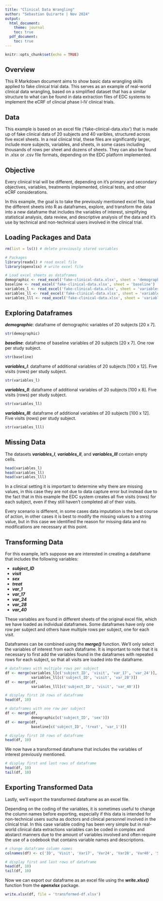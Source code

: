 ```yaml
---
title: "Clinical Data Wrangling"
author: "Sebastian Quirarte | Nov 2024"
output:
  html_document:
    theme: journal
    toc: true
  pdf_document:
    toc: true
---
```


```r
knitr::opts_chunk$set(echo = TRUE)
```

## Overview

This R Markdown document aims to show basic data wrangling skills applied to fake clinical trial data. This serves as an example of real-world clinical data wrangling, based on a simplified dataset that has a similar structure to what can be found in data extraction files of EDC systems to implement the eCRF of clincial phase l-lV clinical trials. 

## Data

This example is based on an excel file ('fake-clinical-data.xlsx') that is made up of fake clinical data of 20 subjects and 40 varibles, structured across five excel sheets. In a real clinical trial, these files are significantly larger, include more subjects, variables, and sheets, in some cases including thousands of rows per sheet and dozens of sheets. They can also be found in .xlsx or .csv file formats, depending on the EDC platform implemented. 

## Objective

Every clinical trial will be different, depending on it's primary and secondary objectives, variables, treatments implemented, clinical tests, and other eCRF considerations. 

In this example, the goal is to take the previously mentioned excel file, load the different sheets into R as dataframes, explore, and transform the data into a new dataframe that includes the variables of interest, simplifying statistical analysis, data review, and descriptive analysis of the data and it's use by technical and non-technical users involved in the clinical trial. 

## Loading Packages and Data

```r
rm(list = ls()) # delete previously stored variables

# Packages
library(readxl) # read excel file
library(openxlsx) # write excel file

# Load excel sheets as dataframes
demographic <- read_excel('fake-clinical-data.xlsx', sheet = 'demographic')
baseline <- read_excel('fake-clinical-data.xlsx', sheet = 'baseline')
variables_l <- read_excel('fake-clinical-data.xlsx', sheet = 'variables_l')
variables_ll <- read_excel('fake-clinical-data.xlsx', sheet = 'variables_ll')
variables_lll <- read_excel('fake-clinical-data.xlsx', sheet = 'variables_lll')
```

## Exploring Dataframes

***demographic***: dataframe of demographic variables of 20 subjects [20 x 7].

```r
str(demographic)
```

***baseline***: dataframe of baseline variables of 20 subjects [20 x 7]. One row per study subject.

```r
str(baseline)
```

***variables_l***: dataframe of additional variables of 20 subjects [100 x 12]. Five visits (rows) per study subject.
```r
str(variables_l)
```

***variables_ll***: dataframe of additional variables of 20 subjects [100 x 8]. Five visits (rows) per study subject.

```r
str(variables_ll)
```

***variables_lll***: dataframe of additional variables of 20 subjects [100 x 12]. Five visits (rows) per study subject.

```r
str(variables_lll)
```

## Missing Data
The datasets ***variables_l***, ***variables_ll***, and ***variables_lll*** contain empty cells. 

```r
head(variables_l)
head(variables_ll)
head(variables_lll)
```

In a clinical setting it is important to determine why there are missing values, in this case they are not due to data capture error but instead due to the fact that in this example the EDC system creates all five visits (rows) for each subject, even if they still haven't completed all of their visits.

Every scenario is different, in some cases data imputation is the best course of action, in other cases it is best to modify the missing values to a string value, but in this case we identified the reason for missing data and no modifications are necessary at this point. 

## Transforming Data

For this example, let's suppose we are interested in creating a dataframe that includes the following variables:

- ***subject_ID***
- ***visit***
- ***sex***
- ***treat***
- ***var_1***
- ***var_17***
- ***var_24***
- ***var_28***
- ***var_40***

These variables are found in different sheets of the original excel file, which we have loaded as individual dataframes. Some dataframes have only one row per subject and others have multiple rows per subject, one for each visit.

Dataframes can be combined using the ***merge()*** function. We'll only select the variables of interest from each dataframe. It is important to note that it is necessary to first add the variables found in the dataframes with repeated rows for each subject, so that all visits are loaded into the dataframe.

```r
# dataframes with multiple rows per subject
df <- merge(variables_l[c('subject_ID', 'visit', 'var_17', 'var_24')],
            variables_ll[c('subject_ID', 'visit', 'var_28')])
df <- merge(df,
            variables_lll[c('subject_ID', 'visit', 'var_40')])

# display first 10 rows of dataframe
head(df, 10)
```

```r
# dataframes with one row per subject
df <- merge(df,
            demographic[c('subject_ID', 'sex')])
df <- merge(df,
            baseline[c('subject_ID', 'treat', 'var_1')])

# display first 10 rows of dataframe
head(df, 10)
```

We now have a transformed dataframe that includes the variables of interest previously mentioned. 

```r
# display first and last rows of dataframe
head(df, 10)
tail(df, 10)
```

## Exporting Transformed Data

Lastly, we'll export the transformed dataframe as an excel file. 

Depending on the coding of the variables, it is sometimes useful to change the column names before exporting, especially if this data is intended for non-technical users sucha as doctors and clinical personnel involved in the clinical trial. In this case variable coding has been very simple but in real-world clinical data extractions variables can be coded in complex and abstarct manners due to the amount of variables involved and often require the use of a codebook that contains variable names and descriptions. 

```r
# change dataframe column names
colnames(df) <- c('ID', 'Visit', 'Var17', 'Var24', 'Var28', 'Var40', 'Sex', 'Treatment', 'Var1')

# display first and last rows of dataframe
head(df, 10)
tail(df, 10)
```

Now we can export our dataframe as an excel file using the ***write.xlsx()*** function from the ***openxlsx*** package.
```r
write.xlsx(df, file = 'transformed-df.xlsx')
```
